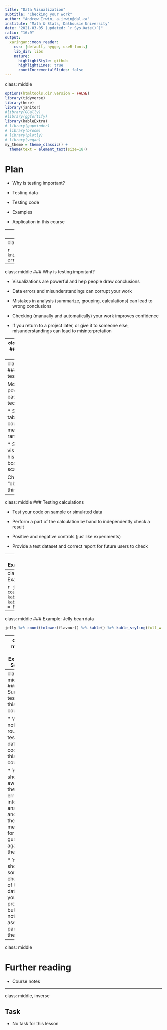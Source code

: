 ```yaml
---
title: "Data Visualization"
subtitle: "Checking your work"
author: "Andrew Irwin, a.irwin@dal.ca"
institute: "Math & Stats, Dalhousie University"
date: "2021-03-05 (updated: `r Sys.Date()`)"
ratio: "16:9"
output:
  xaringan::moon_reader:
    css: [default, hygge, useR-fonts]
    lib_dir: libs
    nature:
      highlightStyle: github
      highlightLines: true
      countIncrementalSlides: false
---
```

class: middle

```r
options(htmltools.dir.version = FALSE)
library(tidyverse)
library(here)
library(janitor)
#library(GGally)
#library(ggfortify)
library(kableExtra)
# library(gapminder)
# library(broom)
# library(plotly)
# library(vegan)
my_theme = theme_classic() + 
  theme(text = element_text(size=18))
```

# Plan

* Why is testing important?

* Testing data

* Testing code

* Examples

* Application in this course

---
class: middle
### Data error

```r
knitr::include_graphics("../static/error-excel-covid.png")
```

---
class: middle
### Computing error

```r
knitr::include_graphics("../static/testing-error-austerity.png")
```

---
class: middle
### Why is testing important?

* Visualizations are powerful and help people draw conclusions

* Data errors and misunderstandings can corrupt your work

* Mistakes in analysis (summarize, grouping, calculations) can lead to wrong conclusions

* Checking (manually and automatically) your work improves confidence

* If you return to a project later, or give it to someone else, misunderstandings can lead to misinterpretation


---
class: middle
### Testing data

Things to check

* Were the data read correctly by R (numbers, text, dates, missing values)?

* Are the expected numbers of rows and columns present? Is there a way to check?

* Are any values impossible? (Negative counts or lengths.)

* Changes in units? (Lots of "outliers") Human-coded numbers (commas, spaces, scales like M, K for millions and thousands)

* Spelling errors, abbreviations, or variants? Capitalization. Extra spaces.

* Duplicated data?

* Date formatting. Times and time zones.

---
class: middle
### How to test data?

Most powerful and easiest to use techniques:

* Summary tables: counts, means, ranges

* Simple visualizations: histograms, boxplots, scatter plots

Check the "obvious" things.

---
class: middle
### Testing calculations

* Test your code on sample or simulated data

* Perform a part of the calculation by hand to independently check a result

* Positive and negative controls (just like experiments)

* Provide a test dataset and correct report for future users to check

---
class: middle
### Example: Jelly bean data

Key variables: treatment, flavour, reaction time, accuracy.

```r
jelly <- read_csv(here("static/jelly-bean-data.csv")) %>% clean_names() %>% filter(!is.na(flavour)) %>%
  rename(treatment = group_choose_from_drop_down)
```

```r
jelly %>% count(treatment) %>% kable() %>% kable_styling(full_width = FALSE)
```

---
class: middle
### Example: Jelly bean data

```r
jelly %>% count(flavour) %>% kable() %>% kable_styling(full_width = FALSE)
```

---
class: middle
### Example: Jelly bean data

```r
jelly %>% count(tolower(flavour)) %>% kable() %>% kable_styling(full_width = FALSE)
```


---
class: middle
### Example: Sorting

```r
jelly %>% count(tolower(flavour)) %>% arrange(n) %>%
  kable() %>% kable_styling(full_width = FALSE)
```

---
class: middle
### Summary: testing in this course

* We are not routinely testing data or code in this course

* You should be aware of the way errors get into analyses and that there are methods for guarding against them

* You should do some checking of the data in your term project, but it's not an assigned part of the work


---
class: middle

# Further reading

* Course notes

---
class: middle, inverse

## Task

* No task for this lesson




